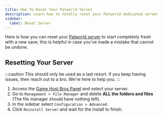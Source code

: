 ```yaml
---
title: How To Reset Your Palworld Server
description: Learn how to totally reset your Palworld dedicated server.
sidebar:
  label: Reset Server
---
```


Here is how you can reset your [Palworld server](https://www.gamehostbros.com/palworld-server-hosting/) to start completely fresh with a new save, this is helpful in case you've made a mistake that cannot be undone.

## Resetting Your Server

:::caution
This should only be used as a last resort. If you keep having issues, then reach out to a bro. We're here to help you.
:::

<Steps>

1. Access the [Game Host Bros Panel](https://panel.gamehostbros.com/) and select your server.
2. Go to `Management > File Manager` and delete **ALL the folders and files** (The file manager should have nothing left).
3. In the sidebar select `Configuration > Advanced`.
4. Click `Reinstall Server` and wait for the install to finish.
</Steps>